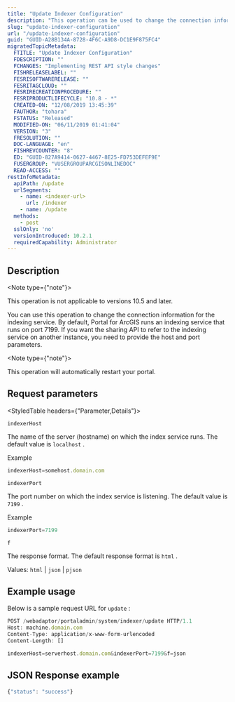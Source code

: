 ```yaml
---
title: "Update Indexer Configuration"
description: "This operation can be used to change the connection information for the indexing service."
slug: "update-indexer-configuration"
url: "/update-indexer-configuration"
guid: "GUID-A28B134A-8728-4F6C-A9D8-DC1E9F875FC4"
migratedTopicMetadata:
  FTITLE: "Update Indexer Configuration"
  FDESCRIPTION: ""
  FCHANGES: "Implementing REST API style changes"
  FISHRELEASELABEL: ""
  FESRISOFTWARERELEASE: ""
  FESRITAGCLOUD: ""
  FESRIRECREATIONPROCEDURE: ""
  FESRIPRODUCTLIFECYCLE: "10.8 - *"
  CREATED-ON: "12/08/2019 13:45:39"
  FAUTHOR: "tohara"
  FSTATUS: "Released"
  MODIFIED-ON: "06/11/2019 01:41:04"
  VERSION: "3"
  FRESOLUTION: ""
  DOC-LANGUAGE: "en"
  FISHREVCOUNTER: "8"
  ED: "GUID-827A9414-0627-4467-8E25-FD753DEFEF9E"
  FUSERGROUP: "VUSERGROUPARCGISONLINEDOC"
  READ-ACCESS: ""
restInfoMetadata:
  apiPath: /update
  urlSegments:
    - name: <indexer-url>
      url: /indexer
    - name: /update
  methods:
    - post
  sslOnly: 'no'
  versionIntroduced: 10.2.1
  requiredCapability: Administrator
---
```


## Description

<Note type={"note"}>

This operation is not applicable to versions 10.5 and later.

</Note>

You can use this operation to change the connection information for the indexing service. By default, Portal for ArcGIS runs an indexing service that runs on port 7199. If you want the sharing API to refer to the indexing service on another instance, you need to provide the host and port parameters.

<Note type={"note"}>

This operation will automatically restart your portal.

</Note>

##  Request parameters

<StyledTable headers={"Parameter,Details"}>

<StyledTableRow>

<StyledTableCell cellStyle="markdown">

`indexerHost` 

</StyledTableCell>

<StyledTableCell cellStyle="markdown">

The name of the server (hostname) on which the index service runs. The default value is `localhost` .

Example

```javascript
indexerHost=somehost.domain.com
```

 

</StyledTableCell>

</StyledTableRow>

<StyledTableRow>

<StyledTableCell cellStyle="markdown">

`indexerPort` 

</StyledTableCell>

<StyledTableCell cellStyle="markdown">

The port number on which the index service is listening. The default value is `7199` .

Example

```javascript
indexerPort=7199
```

 

</StyledTableCell>

</StyledTableRow>

<StyledTableRow>

<StyledTableCell cellStyle="markdown">

`f` 

</StyledTableCell>

<StyledTableCell cellStyle="markdown">

The response format. The default response format is `html` .

Values: `html`  \| `json`  \| `pjson` 

</StyledTableCell>

</StyledTableRow>

</StyledTable>

## Example usage

Below is a sample request URL for `update` :

```javascript
POST /webadaptor/portaladmin/system/indexer/update HTTP/1.1
Host: machine.domain.com
Content-Type: application/x-www-form-urlencoded
Content-Length: []

indexerHost=serverhost.domain.com&indexerPort=7199&f=json
```

 

## JSON Response example

```javascript
{"status": "success"}
```

 

